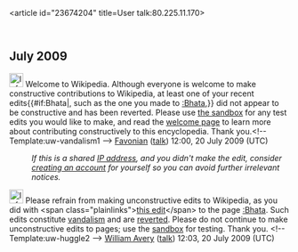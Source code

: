 <article id="23674204" title=User talk:80.225.11.170>
	<talkpage id="23674204" title="User talk:80.225.11.170">


== July 2009 ==
[[Image:Information.svg|25px]] Welcome to Wikipedia. Although everyone is welcome to make constructive contributions to Wikipedia, at least one of your recent edits{{#if:Bhata|, such as the one you made to [[:Bhata]],}} did not appear to be constructive and has been reverted. Please use [[Wikipedia:Sandbox|the sandbox]] for any test edits you would like to make, and read the [[Wikipedia:Welcoming committee/Welcome to Wikipedia|welcome page]] to learn more about contributing constructively to this encyclopedia. Thank you.&lt;!-- Template:uw-vandalism1 --&gt; [[User:Favonian|Favonian]] ([[User talk:Favonian|talk]]) 12:00, 20 July 2009 (UTC)
:''If this is a shared [[IP address]], and you didn't make the edit, consider [[Wikipedia:Why create an account?|creating an account]] for yourself so you can avoid further irrelevant notices.''

[[Image:Information.svg|25px]] Please refrain from making unconstructive edits to Wikipedia, as you did with &lt;span class=&quot;plainlinks&quot;&gt;[http://en.wikipedia.org/wiki/Bhata?diff=303119341 this edit]&lt;/span&gt; to the page [[:Bhata]]. Such edits constitute [[Wikipedia:Vandalism|vandalism]] and are [[Help:Reverting|reverted]]. Please do not continue to make unconstructive edits to pages; use the [[Wikipedia:Sandbox|sandbox]] for testing. Thank you. &lt;!-- Template:uw-huggle2 --&gt; [[User:William Avery|William Avery]] ([[User talk:William Avery|talk]]) 12:03, 20 July 2009 (UTC)
	</talkpage>
</article>
